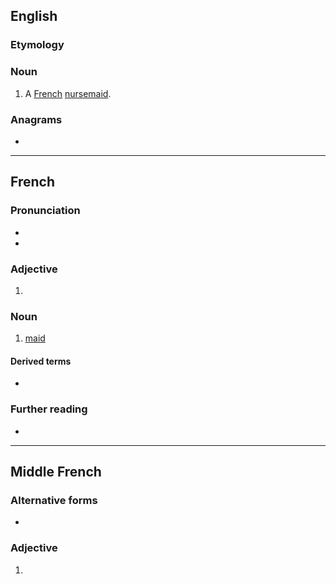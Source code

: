 {{also|Bonne|bønne}}
==English==

===Etymology===
{{bor|en|fr|bonne}}

===Noun===
{{en-noun}}

# A [[French]] [[nursemaid]].

===Anagrams===
* {{anagrams|en|a=benno|Benno}}

----

==French==

===Pronunciation===
* {{fr-IPA}}
* {{audio|Fr-bonne.ogg|audio|lang=fr}}

===Adjective===
{{head|fr|adjective form}}

# {{inflection of|bon||f|s|lang=fr}}

===Noun===
{{fr-noun|f}}

# [[maid]]

====Derived terms====
* {{l|fr|bonniche}}

===Further reading===
* {{R:TLFi}}

----

==Middle French==

===Alternative forms===
* {{l|frm|bõne}} {{qualifier|some manuscripts}}

===Adjective===
{{head|frm|adjective form}}

# {{inflection of|bon||f|s|lang=frm}}